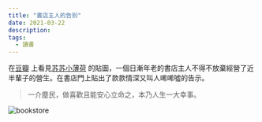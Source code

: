 ```yaml
---
title: "書店主人的告別"
date: 2021-03-22
description:
tags:
  - 讀書
---
```

在[豆瓣](http://www.bauban.com) 上看見[苏苏小薄荷](https://www.douban.com/people/166142699/) 的貼圖，一個日漸年老的書店主人不得不放棄經營了近半輩子的營生。在書店門上貼出了款款情深又叫人唏唏噓的告示。
> 一介塵民，做喜歡且能安心立命之，本乃人生一大幸事。




![bookstore](./bookstore.jpg)
